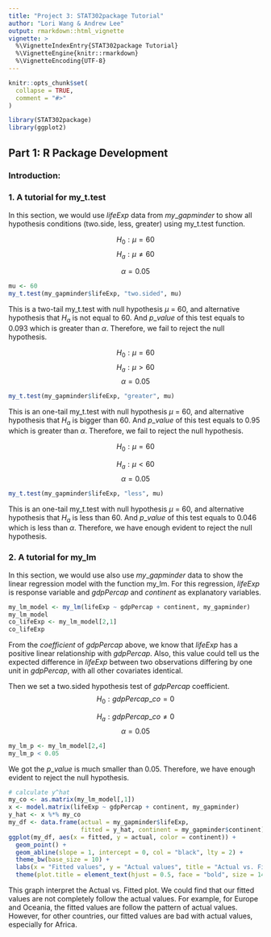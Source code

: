 ```yaml
---
title: "Project 3: STAT302package Tutorial"
author: "Lori Wang & Andrew Lee"
output: rmarkdown::html_vignette
vignette: >
  %\VignetteIndexEntry{STAT302package Tutorial}
  %\VignetteEngine{knitr::rmarkdown}
  %\VignetteEncoding{UTF-8}
---
```


```r
knitr::opts_chunk$set(
  collapse = TRUE,
  comment = "#>"
)
```

```r
library(STAT302package)
library(ggplot2)
```

## Part 1: R Package Development

### Introduction:

### 1. A tutorial for my_t.test
  In this section, we would use $lifeExp$ data from $my\_gapminder$ to show all hypothesis conditions (two.side, less, greater) using my_t.test function.
  
$$H_0: \mu = 60$$
$$H_a: \mu \neq 60$$

$$\alpha = 0.05$$



```r
mu <- 60
my_t.test(my_gapminder$lifeExp, "two.sided", mu)

```
This is a two-tail my_t.test with null hypothesis $\mu$ = 60, and alternative hypothesis that $H_a$ is not equal to 60. And $p\_value$ of this test equals to 0.093 which is greater than $\alpha$. Therefore, we fail to reject the null hypothesis. 

$$H_0: \mu = 60$$
$$H_a: \mu > 60$$
$$\alpha = 0.05$$

```r
my_t.test(my_gapminder$lifeExp, "greater", mu)
```
This is an one-tail my_t.test with null hypothesis $\mu$ = 60, and alternative hypothesis that $H_a$ is bigger than 60. And $p\_value$ of this test equals to 0.95 which is greater than $\alpha$. Therefore, we fail to reject the null hypothesis. 

$$H_0: \mu = 60$$

$$H_a: \mu < 60$$
$$\alpha = 0.05$$

```r
my_t.test(my_gapminder$lifeExp, "less", mu)
```
This is an one-tail my_t.test with null hypothesis $\mu$ = 60, and alternative hypothesis that $H_a$ is less than 60. And $p\_value$ of this test equals to 0.046 which is less than $\alpha$. Therefore, we have enough evident to reject the null hypothesis. 

### 2. A tutorial for my_lm
In this section, we would use also use $my\_gapminder$ data to show the linear regression model with the function my_lm. For this regression, $lifeExp$ is response variable and $gdpPercap$ and $continent$ as explanatory variables.

```r
my_lm_model <- my_lm(lifeExp ~ gdpPercap + continent, my_gapminder)
my_lm_model
co_lifeExp <- my_lm_model[2,1]
co_lifeExp 
```
From the $coefficient$ of $gdpPercap$ above, we know that $lifeExp$ has a positive linear relationship with $gdpPercap$. Also, this value could tell us the expected difference in $lifeExp$ between two observations differing by one unit in $gdpPercap$, with all other covariates identical.


Then we set a two.sided hypothesis test of $gdpPercap$ coefficient.
$$H_0: gdpPercap\_co = 0$$

$$H_a: gdpPercap\_co \neq 0$$
$$\alpha = 0.05$$
```r
my_lm_p <- my_lm_model[2,4]
my_lm_p < 0.05
```

We got the $p\_value$ is much smaller than 0.05. Therefore, we have enough evident to reject the null hypothesis. 

```r
# calculate y^hat
my_co <- as.matrix(my_lm_model[,1])
x <- model.matrix(lifeExp ~ gdpPercap + continent, my_gapminder)
y_hat <- x %*% my_co
my_df <- data.frame(actual = my_gapminder$lifeExp,
                    fitted = y_hat, continent = my_gapminder$continent)
ggplot(my_df, aes(x = fitted, y = actual, color = continent)) +
  geom_point() +
  geom_abline(slope = 1, intercept = 0, col = "black", lty = 2) + 
  theme_bw(base_size = 10) +
  labs(x = "Fitted values", y = "Actual values", title = "Actual vs. Fitted") +
  theme(plot.title = element_text(hjust = 0.5, face = "bold", size = 14))
```



This graph interpret the Actual vs. Fitted plot. We could find that our fitted values are not completely follow the actual values. For example, for Europe and Oceania, the fitted values are follow the pattern of actual values. However, for other countries, our fitted values are bad with actual values, especially for Africa. 
